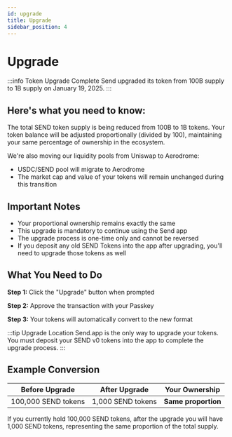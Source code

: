 ```yaml
---
id: upgrade
title: Upgrade
sidebar_position: 4
---
```


# Upgrade

:::info Token Upgrade Complete
Send upgraded its token from 100B supply to 1B supply on January 19, 2025.
:::

## Here's what you need to know:

The total SEND token supply is being reduced from 100B to 1B tokens. Your token balance will be adjusted proportionally (divided by 100), maintaining your same percentage of ownership in the ecosystem.

We're also moving our liquidity pools from Uniswap to Aerodrome:

- USDC/SEND pool will migrate to Aerodrome
- The market cap and value of your tokens will remain unchanged during this transition

## Important Notes

- Your proportional ownership remains exactly the same
- This upgrade is mandatory to continue using the Send app
- The upgrade process is one-time only and cannot be reversed
- If you deposit any old SEND Tokens into the app after upgrading, you'll need to upgrade those tokens as well

## What You Need to Do

**Step 1:** Click the "Upgrade" button when prompted

**Step 2:** Approve the transaction with your Passkey

**Step 3:** Your tokens will automatically convert to the new format

:::tip Upgrade Location
Send.app is the only way to upgrade your tokens. You must deposit your SEND v0 tokens into the app to complete the upgrade process.
:::

## Example Conversion

| Before Upgrade | After Upgrade | Your Ownership |
|----------------|---------------|----------------|
| 100,000 SEND tokens | 1,000 SEND tokens | **Same proportion** |

If you currently hold 100,000 SEND tokens, after the upgrade you will have 1,000 SEND tokens, representing the same proportion of the total supply.
